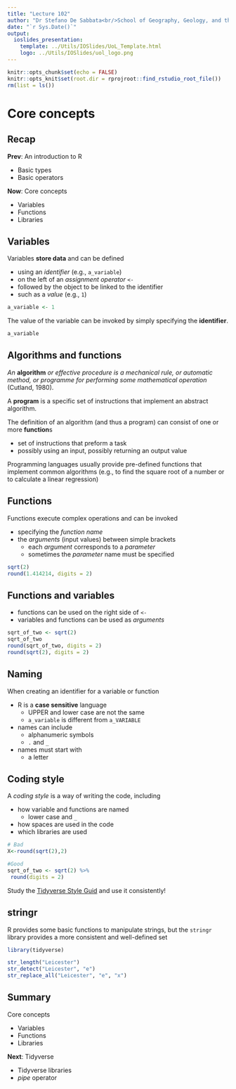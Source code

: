```yaml
---
title: "Lecture 102"
author: "Dr Stefano De Sabbata<br/>School of Geography, Geology, and the Env.<br/><a href=\"mailto:s.desabbata@le.ac.uk\">s.desabbata&commat;le.ac.uk</a> &vert; <a href=\"https://twitter.com/maps4thought\">&commat;maps4thought</a><br/><a href=\"https://github.com/sdesabbata/GY7702\">github.com/sdesabbata/GY7702</a> licensed under <a href=\"https://www.gnu.org/licenses/gpl-3.0.html\">GNU GPL v3.0</a>"
date: "`r Sys.Date()`"
output:
  ioslides_presentation:
    template: ../Utils/IOSlides/UoL_Template.html
    logo: ../Utils/IOSlides/uol_logo.png
---
```


```r
knitr::opts_chunk$set(echo = FALSE)
knitr::opts_knit$set(root.dir = rprojroot::find_rstudio_root_file())
rm(list = ls())
```



# Core concepts



## Recap

**Prev**: An introduction to R

- Basic types
- Basic operators

**Now**: Core concepts

- Variables
- Functions
- Libraries



## Variables

Variables **store data** and can be defined 

- using an *identifier* (e.g., `a_variable`) 
- on the left of an *assignment operator* `<-`
- followed by the object to be linked to the identifier
- such as a *value* (e.g., `1`) 

```r
a_variable <- 1
```

The value of the variable can be invoked by simply specifying the **identifier**.

```r
a_variable
```



## Algorithms and functions

*An* **algorithm** *or effective procedure is a mechanical rule, or automatic method, or programme for performing some mathematical operation* (Cutland, 1980).

A **program** is a specific set of instructions that implement an abstract algorithm.

The definition of an algorithm (and thus a program) can consist of one or more **function**s

- set of instructions that preform a task 
- possibly using an input, possibly returning an output value

Programming languages usually provide pre-defined functions that implement common algorithms (e.g., to find the square root of a number or to calculate a linear regression)



## Functions

Functions execute complex operations and can be invoked 

- specifying the *function name*
- the *arguments* (input values) between simple brackets
    - each *argument* corresponds to a *parameter*
    - sometimes the *parameter* name must be specified

```r
sqrt(2)
round(1.414214, digits = 2)
```



## Functions and variables

- functions can be used on the right side of `<-` 
- variables and functions can be used as *arguments*

```r
sqrt_of_two <- sqrt(2)
sqrt_of_two
round(sqrt_of_two, digits = 2)
round(sqrt(2), digits = 2)
```



## Naming

When creating an identifier for a variable or function

- R is a **case sensitive** language
    - UPPER and lower case are not the same
    - `a_variable` is different from `a_VARIABLE`
- names can include
    -  alphanumeric symbols
    - `.` and `_`
- names must start with
    - a letter



## Coding style

A *coding style* is a way of writing the code, including

- how variable and functions are named
    - lower case and `_`
- how spaces are used in the code
- which libraries are used

```r
# Bad
X<-round(sqrt(2),2)

#Good
sqrt_of_two <- sqrt(2) %>%
 round(digits = 2)
```

Study the [Tidyverse Style Guid](http://style.tidyverse.org/) and use it consistently!



## stringr

R provides some basic functions to manipulate strings, but the `stringr` library provides a more consistent and well-defined set

```r
library(tidyverse)

str_length("Leicester")
str_detect("Leicester", "e")
str_replace_all("Leicester", "e", "x")
```




## Summary

Core concepts

- Variables
- Functions
- Libraries

**Next**: Tidyverse

- Tidyverse libraries
- *pipe* operator